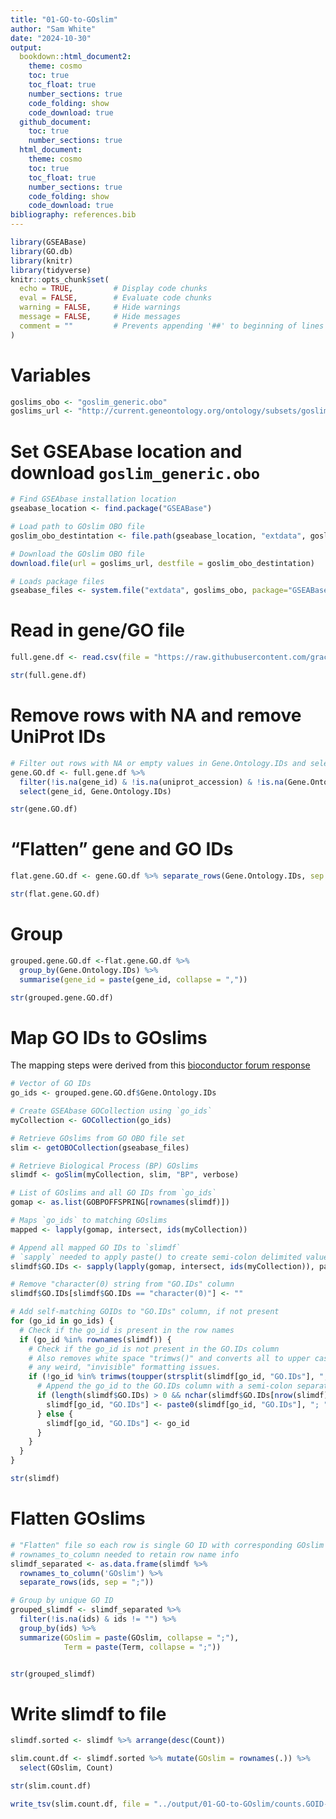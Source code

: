 ```yaml
---
title: "01-GO-to-GOslim"
author: "Sam White"
date: "2024-10-30"
output: 
  bookdown::html_document2:
    theme: cosmo
    toc: true
    toc_float: true
    number_sections: true
    code_folding: show
    code_download: true
  github_document:
    toc: true
    number_sections: true
  html_document:
    theme: cosmo
    toc: true
    toc_float: true
    number_sections: true
    code_folding: show
    code_download: true
bibliography: references.bib
---
```


```r
library(GSEABase)
library(GO.db)
library(knitr)
library(tidyverse)
knitr::opts_chunk$set(
  echo = TRUE,         # Display code chunks
  eval = FALSE,        # Evaluate code chunks
  warning = FALSE,     # Hide warnings
  message = FALSE,     # Hide messages
  comment = ""         # Prevents appending '##' to beginning of lines in code output
)
```


# Variables
```r
goslims_obo <- "goslim_generic.obo"
goslims_url <- "http://current.geneontology.org/ontology/subsets/goslim_generic.obo"
```

# Set GSEAbase location and download `goslim_generic.obo`
```r
# Find GSEAbase installation location
gseabase_location <- find.package("GSEABase")

# Load path to GOslim OBO file
goslim_obo_destintation <- file.path(gseabase_location, "extdata", goslims_obo, fsep = "/")

# Download the GOslim OBO file
download.file(url = goslims_url, destfile = goslim_obo_destintation)

# Loads package files
gseabase_files <- system.file("extdata", goslims_obo, package="GSEABase")
```

# Read in gene/GO file
```r
full.gene.df <- read.csv(file = "https://raw.githubusercontent.com/grace-ac/paper-pycno-sswd-2021-2022/d1cdf13c36085868df4ef4b75d2b7de03ef08d1c/analyses/25-compare-2021-2022/DEGlist_same_2021-2022_forGOslim.tab", header = TRUE, sep = "\t")

str(full.gene.df)
```

# Remove rows with NA and remove UniProt IDs
```r

# Filter out rows with NA or empty values in Gene.Ontology.IDs and select specific columns
gene.GO.df <- full.gene.df %>%
  filter(!is.na(gene_id) & !is.na(uniprot_accession) & !is.na(Gene.Ontology.IDs) & Gene.Ontology.IDs != "") %>%
  select(gene_id, Gene.Ontology.IDs)

str(gene.GO.df)
```

# "Flatten" gene and GO IDs
```r
flat.gene.GO.df <- gene.GO.df %>% separate_rows(Gene.Ontology.IDs, sep = "; ")

str(flat.gene.GO.df)
```

# Group
```r
grouped.gene.GO.df <-flat.gene.GO.df %>% 
  group_by(Gene.Ontology.IDs) %>%
  summarise(gene_id = paste(gene_id, collapse = ","))

str(grouped.gene.GO.df)
```

# Map GO IDs to GOslims

The mapping steps were derived from this [bioconductor forum response](https://support.bioconductor.org/p/128407/#128408)
```r
# Vector of GO IDs
go_ids <- grouped.gene.GO.df$Gene.Ontology.IDs

# Create GSEAbase GOCollection using `go_ids`
myCollection <- GOCollection(go_ids)

# Retrieve GOslims from GO OBO file set
slim <- getOBOCollection(gseabase_files)

# Retrieve Biological Process (BP) GOslims
slimdf <- goSlim(myCollection, slim, "BP", verbose)

# List of GOslims and all GO IDs from `go_ids`
gomap <- as.list(GOBPOFFSPRING[rownames(slimdf)])

# Maps `go_ids` to matching GOslims
mapped <- lapply(gomap, intersect, ids(myCollection))

# Append all mapped GO IDs to `slimdf`
# `sapply` needed to apply paste() to create semi-colon delimited values
slimdf$GO.IDs <- sapply(lapply(gomap, intersect, ids(myCollection)), paste, collapse=";")

# Remove "character(0) string from "GO.IDs" column
slimdf$GO.IDs[slimdf$GO.IDs == "character(0)"] <- ""

# Add self-matching GOIDs to "GO.IDs" column, if not present
for (go_id in go_ids) {
  # Check if the go_id is present in the row names
  if (go_id %in% rownames(slimdf)) {
    # Check if the go_id is not present in the GO.IDs column
    # Also removes white space "trimws()" and converts all to upper case to handle
    # any weird, "invisible" formatting issues.
    if (!go_id %in% trimws(toupper(strsplit(slimdf[go_id, "GO.IDs"], ";")[[1]]))) {
      # Append the go_id to the GO.IDs column with a semi-colon separator
      if (length(slimdf$GO.IDs) > 0 && nchar(slimdf$GO.IDs[nrow(slimdf)]) > 0) {
        slimdf[go_id, "GO.IDs"] <- paste0(slimdf[go_id, "GO.IDs"], "; ", go_id)
      } else {
        slimdf[go_id, "GO.IDs"] <- go_id
      }
    }
  }
}

str(slimdf)
```


# Flatten GOslims
```r
# "Flatten" file so each row is single GO ID with corresponding GOslim
# rownames_to_column needed to retain row name info
slimdf_separated <- as.data.frame(slimdf %>% 
  rownames_to_column('GOslim') %>% 
  separate_rows(ids, sep = ";"))

# Group by unique GO ID
grouped_slimdf <- slimdf_separated %>%
  filter(!is.na(ids) & ids != "") %>%
  group_by(ids) %>%
  summarize(GOslim = paste(GOslim, collapse = ";"),
            Term = paste(Term, collapse = ";"))


str(grouped_slimdf)
```

# Write slimdf to file
```r

slimdf.sorted <- slimdf %>% arrange(desc(Count))

slim.count.df <- slimdf.sorted %>% mutate(GOslim = rownames(.)) %>%
  select(GOslim, Count)

str(slim.count.df)

write_tsv(slim.count.df, file = "../output/01-GO-to-GOslim/counts.GOID-per-GOslim.tab")
```

